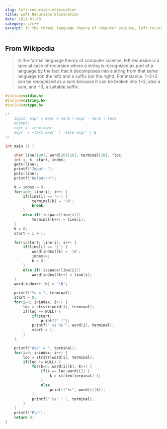 ```yaml
---
slug: left-recursion-elimination
title: Left Recursion Elimination
date: 2011-01-08
category: c/c++
excerpt: In the formal language theory of computer science, left recursion is a special case of recursion where a string is recognized as part of a language by the fact that it decomposes into a string from that same language (on the left) and a suffix (on the right). For instance, 1+2+3 can be recognized as a sum because it can be broken into 1+2, also a sum, and +3, a suitable suffix
---
```


## From Wikipedia

> In the formal language theory of computer science, left recursion is a special case of recursion where a string is recognized as part of a language by the fact that it decomposes into a string from that same language (on the left) and a suffix (on the right). For instance, 1+2+3 can be recognized as a sum because it can be broken into 1+2, also a sum, and +3, a suitable suffix.

```cpp
#include<stdio.h>
#include<string.h>
#include<ctype.h>

/*
    Input: expr = expr + term | expr - term | term
    Output:
    expr =  term expr'
    expr' = +term expr' | -term expr' | E
*/

int main () {

    char line[100], word[20][20], terminal[20], *loc;
    int i, k, start, index;
    gets(line);
    printf("Input: ");
    puts(line);
    printf("Output:n");

    k = index = 0;
    for(i=0; line[i]; i++) {
        if(line[i] == '=') {
            terminal[k] = '\0';
            break;
        }
        else if(!isspace(line[i]))
            terminal[k++] = line[i];
    }
    k = 0;
    start = i + 1;

    for(i=start; line[i]; i++) {
        if(line[i] == '|') {
            word[index][k] = '\0';
            index++;
            k = 0;
        }
        else if(!isspace(line[i]))
            word[index][k++] = line[i];
    }
    word[index++][k] = '\0';

    printf("%s = ", terminal);
    start = 0;
    for(i=0; i<index; i++) {
        loc = strstr(word[i], terminal);
        if(loc == NULL) {
            if(start)
                printf(" |");
            printf(" %s %s'", word[i], terminal);
            start = 1;
        }
    }

    printf("n%s' = ", terminal);
    for(i=0; i<index; i++) {
        loc = strstr(word[i], terminal);
        if(loc != NULL) {
            for(k=0; word[i][k]; k++) {
                if(k == loc-word[i]) {
                    k = strlen(terminal)-1;
                }
                else
                    printf("%c", word[i][k]);
            }
            printf(" %s' | ", terminal);
        }
    }
    printf("E\n");
    return 0;
}
```
